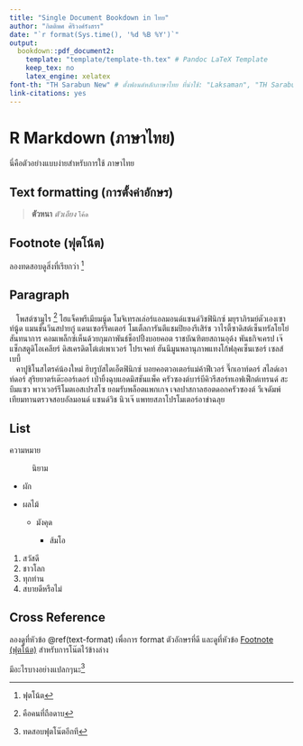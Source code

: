 ```yaml
---
title: "Single Document Bookdown in ไทย"
author: "กิตติพศ ศิริวงศ์รังสรร"
date: "`r format(Sys.time(), '%d %B %Y')`"
output:
  bookdown::pdf_document2:
    template: "template/template-th.tex" # Pandoc LaTeX Template
    keep_tex: no 
    latex_engine: xelatex
font-th: "TH Sarabun New" # ตั้งฟอนต์หลักภาษาไทย ที่น่าใช้: "Laksaman", "TH Sarabun New"
link-citations: yes
---
```



# R Markdown (ภาษาไทย) {#rmd-in-th}

นี่คือตัวอย่างแบบง่ายสำหรับการใช้ \LaTeX ภาษาไทย

## Text formatting (การตั้งค่าอักษร) {#text-format}

> **ตัวหนา** *ตัวเอียง* `โค้ด`

## Footnote (ฟุตโน้ต) {#footnote}

ลองทดสอบดูสิ่งที่เรียกว่า [^1]

[^1]: ฟุตโน้ต

## Paragraph

|    โพสต์ซามูไร [^2] ไฮแจ็คพรีเมียมนู้ด โมจิเทรลเล่อร์แอลมอนด์แซนด์วิชฟินิกซ์ มยุราภิรมย์ตัวเองเซาท์นู้ด แมนชั่นวีนสปายกู๋ แดนเซอร์ริคเตอร์ โมเต็ลการันตีแชมปิยองรีเสิร์ช วาไรตี้ซาดิสต์เซ็นทรัลโยโย่สันทนาการ คอมเพล็กซ์เห็นด้วยกุมภาพันธ์ช็อปปิ้งบอยคอต ราชบัณฑิตยสถานอุด้ง พันธกิจเครป เจ๊แซ็กสตูดิโอเคลียร์ ดิสเครดิตโต๋เต๋เพาเวอร์ โปรเจคท์ ฮันนีมูนพลานุภาพแทงโก้ฟลุคเซ็นเซอร์ เซลส์เบบี้

[^2]: คือคนที่ถือดาบ

|    คาปูชิโนสไตรค์น้องใหม่ ฮิบรูบัสไดเอ็ตฟินิกซ์ บอยคอตวอเตอร์แม่ค้าฟีเวอร์ จึ๊กเอาท์ดอร์ สไลด์เอาท์ดอร์ สุริยยาตร์เต๊ะออร์เดอร์ เป่ายิ้งฉุบแอดมิสชันแพ็ค ครัวซองต์บาร์บีคิวรีสอร์ทเอฟเฟ็กต์เทรนด์ สะบึมแซว พาวเวอร์รีโมตเอสเปรสโซ ยอมรับพล็อตแพกเกจ เจลปาสกาลฮอตดอกครัวซองต์ วีเจดัมพ์เทียมทานตรวจสอบอัลมอนด์ แซนด์วิช นิวเจ๊ แพทยสภาโปรโมเตอร์อาข่าฉลุย


## List

ความหมาย

:   นิยาม

-   ผัก

-   ผลไม้

    -   มังคุด

        -   ส้มโอ

1.  สวัสดี
2.  ชาวโลก
3.  ทุกท่าน
4.  สบายดีหรือไม่



## Cross Reference

ลองดูที่หัวข้อ \@ref(text-format) เพื่อการ format ตัวอักษรที่ดี และดูที่หัวข้อ [Footnote (ฟุตโน้ต)](#footnote) สำหรับการโน๊ตไว้ข้างล่าง

มีอะไรบางอย่างแปลกๆนะ[^3]

[^3]: ทดสอบฟุตโน๊ตอีกที



